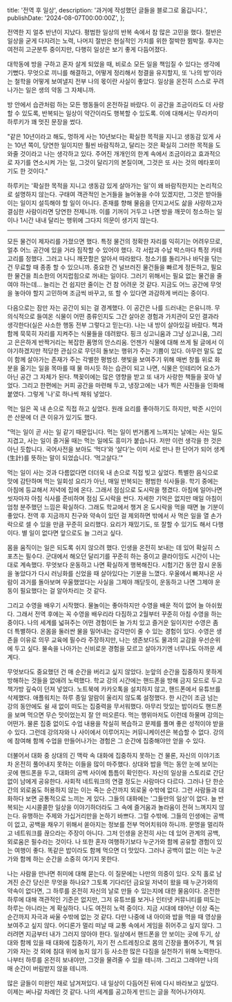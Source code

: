   title: '전역 후 일상',
  description: '과거에 작성했던 글들을 블로그로 옮깁니다.',
  publishDate: '2024-08-07T00:00:00Z',
};

전역한 지 얼추 반년이 지났다. 평범한 일상의 반복 속에서 참 많은 고민을 했다. 절반은 일상을 굳게 다지려는 노력, 나머지 절반은 현실적인 가치를 위한 절박한 뜀박질. 후자는 여전히 고군분투 중이지만, 다행히 일상은 보기 좋게 다듬어졌다.

대학동에 방을 구하고 혼자 살게 되었을 때, 비로소 모든 일을 책임질 수 있다는 생각에 기뻤다. 무엇으로 끼니를 해결하고, 어떻게 정리해서 청결을 유지할지, 또 '나의 방'이라는 철학을 어떻게 보여낼지 전부 나의 몫이란 사실이 좋았다. 일상을 온전히 스스로 꾸려나가는 일은 생의 약동 그 자체니까.

방 안에서 습관처럼 하는 모든 행동들이 온전하길 바랐다. 이 공간을 조금이라도 더 사랑할 수 있도록, 반복되는 일상이 약간이라도 행복할 수 있도록. 이에 대해서는 무라카미 하루키가 꽤 멋진 문장을 썼다.

"같은 10년이라고 해도, 멍하게 사는 10년보다는 확실한 목적을 지니고 생동감 있게 사는 10년 쪽이, 당연한 일이지만 훨씬 바람직하고, 달리는 것은 확실히 그러한 목적을 도와줄 것이라고 나는 생각하고 있다. 주어진 개개인의 한계 속에서 조금이라고 효과적으로 자기를 연소시켜 가는 일, 그것이 달리기의 본질이며, 그것은 또 사는 것의 메타포이기도 한 것이다."

하루키는 '확실한 목적을 지니고 생동감 있게 살아가는 일'이 왜 바람직한지는 논리적으로 설명하지 않는다. 구태여 객관적인 논거들을 늘어놓을 수야 있겠지만, 그것은 받아들이는 일이지 설득해야 할 일이 아니다. 존재를 향해 물음을 던지고서도 삶을 사랑하고자 결심한 사람이라면 당연한 전제니까. 이를 기꺼이 거두고 나면 방을 깨끗이 청소하는 일이나 1시간 내내 달리는 행위에 그다지 의문이 생기지 않는다.

---

모든 물건이 제자리를 가졌으면 했다. 특정 물건의 정확한 자리를 익히기는 어려우므로, 얼추 어느 공간에 있을 거라 짐작할 수 있어야 했다. 각 서랍과 수납 박스마다 특정 카테고리를 정했다. 그러고 나니 깨끗함은 알아서 따라왔다. 청소기를 돌리거나 바닥을 닦는 건 무료할 때 종종 할 수 있으니까. 중요한 건 널브러진 물건들을 빠르게 정돈하고, 필요한 물건을 최소한의 어지럽힘으로 꺼내는 일이다. 그러기 위해서는 필요 없는 물건을 줄여야 하는데... 늘리는 건 쉽지만 줄이는 건 참 어려운 것 같다. 지금도 어느 공간에 무엇을 놓아야 할지 고민하며 조금씩 바꾸고, 또 할 수 있다면 과감하게 버리는 중이다.

다음으로는 잠만 자는 공간이 되는 걸 경계했다. 이 공간은 나를 드러내는 은유니까. 무의식적으로 들여온 식물이 어떤 종류인지도 그간 살아온 경험과 가치관이 모인 결과라 생각한다(실은 사소한 행동 전부 그렇다고 믿는다). 나는 내 방이 살아있길 바랐다. 책과 함께 묵묵히 자리를 지켜주는 식물들을 데려왔다. 핑크 싱고니움과 그냥 싱고니움, 그리고 은은하게 반짝거리는 복잡한 품명의 안스리움. 언젠가 식물에 대해 쓰게 될 글에서 이야기하겠지만 적당한 관심으로 무던히 돌보는 행위가 주는 기쁨이 있다. 아무런 말도 없이 함께 살아가는 존재가 주는 각별한 평범성. 햇빛을 보여주기 위해 매번 창틀 위로 화분을 옮기는 일을 목마를 때 물 마시듯 하는 습관이 되고 나면, 식물은 인테리어 요소가 아닌 공간 그 자체가 된다. 책꽂이에는 많은 영향을 받고 또 내가 사랑한 책들을 꽂아 넣었다. 그리고 한편에는 커피 공간을 마련해 두고, 냉장고에는 내가 찍은 사진들을 인화해 붙였다. 그렇게 '나'로 하나씩 채워 넣었다.

먹는 일은 꼭 내 손으로 직접 하고 싶었다. 원래 요리를 좋아하기도 하지만, 박준 시인이 쓴 산문에 더 큰 이유가 있기도 했다.

"먹는 일이 곧 사는 일 같기 때문입니다. 먹는 일이 번거롭게 느껴지는 날에는 사는 일도 지겹고, 사는 일이 즐거울 때는 먹는 일에도 흥미가 붙습니다. 저만 이런 생각을 한 것은 아닌 듯합니다. 국어사전을 보아도 ‘먹다’와 ‘살다’는 이미 서로 만나 한 단어가 되어 생계(生計)를 뜻하는 말이 되었습니다. ‘먹고살다.’"

먹는 일이 사는 것과 다름없다면 더더욱 내 손으로 직접 빚고 싶었다. 특별한 음식으로 맛에 감탄하며 먹는 일회성 요리가 아닌, 매일 반복되는 평범한 식사들을. 학기 중에는 아침에 등교해서 저녁에 집에 온다. 그래서 점심으로 도시락을 챙겼다. 아침에 일어나면 씻자마자 아침 식사를 준비하며 점심 도시락을 싼다. 자세한 기억은 없지만 매일 아침이 엄청 분주했던 느낌은 확실하다. 그래도 학교에서 챙겨 온 도시락을 먹을 때면 늘 기분이 좋았다. 전역 후 지금까지 친구와 약속이 있던 걸 제외하면 밖에서 사 먹은 일을 열 손가락으로 셀 수 있을 만큼 꾸준히 요리했다. 요리가 재밌기도, 또 잘할 수 있기도 해서 다행이다. 별 일이 없다면 앞으로도 늘 그러고 싶다.

몸을 움직이는 일은 되도록 쉬지 않으려 했다. 인생을 온전히 보내는 데 있어 확실히 스포츠는 필수다. 군대에서 해오던 달리기를 꾸준히 하는 중이고 클라이밍도 시간이 나는 대로 계속했다. 무엇보다 운동하고 나면 확실하게 행복해진다. 시험기간 동안 잠시 운동을 놓았다가 다시 러닝화를 신었을 때 살아있다는 기분을 느꼈다. 우울에서 빠져나온 사람이 과거를 돌아보며 우울했었다는 사실을 그제야 깨닫듯이, 운동하고 나면 그제야 운동이 필요했다는 걸 알아차리는 것 같다.

그리고 수영을 배우기 시작했다. 물놀이는 좋아하지만 수영을 배운 적이 없어 늘 아쉬웠다. 그래서 전역 후에는 꼭 수영을 배우리라 다짐하고 2월부터 꾸준히 아침 수영을 하는 중이다. 나의 세계를 넓혀주는 어떤 경험이든 늘 가치 있고 즐거운 일이지만 수영은 좀 더 특별하다. 온몸을 둘러싼 물을 밀어내는 감각만이 줄 수 있는 경험이 있다. 수영은 생존을 이유로 의무 교육에 필수라 주장하지만, 나는 생존보다도 물과의 교감을 우선순위에 두고 싶다. 물속을 나아가는 신비로운 경험을 모르고 살아가기엔 너무나도 아까운 세계다.

무엇보다도 중요했던 건 매 순간을 버리고 싶지 않았다. 눈앞의 순간을 집중하지 못하게 방해하는 것들을 없애려 노력했다. 학교 강의 시간에는 핸드폰을 방해 금지 모드로 두고 책가방 깊숙이 던져 넣었다. 노트북에 카카오톡을 설치하지 않고, 핸드폰에서 유튜브를 삭제했다. 애플워치는 하루 종일 알람이 울리지 않도록 설정했다. 한 시간이 조금 넘는 강의 동안에도 쉴 새 없이 떠도는 집중력을 무서워했다. 아무리 맛있는 밥이라도 핸드폰을 보며 먹으면 무슨 맛이었는지 잘 안 떠오른다. 먹는 행위마저도 이런데 하물며 강의는 어떤가. 물론 집중 없이도 수업 내용을 착실히 복습하고 문제를 풀며 좋은 성적이야 받을 수 있다. 그런데 강의자와 나 사이에서 이루어지는 커뮤니케이션은 복습할 수 없다. 강의에 참여해 함께 수업을 만들어나가는 경험은 그 순간에 집중해야만 얻을 수 있다.

더불어서 대화 중 상대의 긴 맥락 속 대화에 집중하지 못하는 건 물론, 자신의 이야기조차 온전히 풀어내지 못하는 이들을 많이 마주했다. 상대와 밥을 먹는 동안 눈에 보이는 곳에 핸드폰을 두고, 대화의 공백 사이에 틈틈이 확인한다. 자신의 일상을 스토리로 간단없이 남에게 공유한다. 사회적 네트워크의 연결 정도는 사람마다 다르다. 그러나 단 한순간의 외로움도 허용하지 않는 이는 죽는 순간까지 외로울 수밖에 없다. 그런 사람들과 대화하다 보면 공통적으로 느끼는 게 있다. 그들의 대화에는 '그들만의 일상'이 없다. 늘 반복되는 시시콜콜한 일상을 이야기하더라도 그 속에 즐거움과 놀라움이 전혀 느껴지지 않는다. 유행하는 주제와 가십거리만을 논하기 바쁘다. 그럴 수밖에. 그들의 인생에는 공백이 없고, 공백을 채우기 위해서 쏟아지는 정보를 전부 먹어치워야 하니까. 문명을 멀리하고 네트워크를 끊으라는 주장이 아니다. 그저 인생을 온전히 사는 데 있어 관계의 공백, 외로움은 필수라는 것이다. 나 또한 혼자 여행하기보다 누군가와 함께 공유할 경험이 있는 여행이 좋다. 똑같은 밥이라도 함께 먹으면 더 맛있다. 그러나 공백이 없는 이는 누군가와 함께 하는 순간을 소중히 여기지 못한다.

나는 사람을 만나면 취미에 대해 묻는다. 이 질문에는 나만의 의중이 있다. 오직 홀로 남겨진 순간 당신은 무엇을 하나요? 그토록 기다리던 금요일 저녁이 왔을 때 누군가와의 약속이 없다면, 그 하루를 온전히 자신의 날로 만들 수 있는지에 대한 물음이다. 온전한 하루에 대해 객관적인 기준은 없지만, 그저 유튜브를 보거나 인터넷 커뮤니티를 떠도는 하루는 아니라는 게 확실하다. 나도 여전히 노력 중이다. 지금 시대에 태어난 이상 죽는 순간까지 자극과 싸울 수밖에 없는 것 같다. 다만 나중에 내 아이와 밥을 먹을 때 영상을 보여주고 싶지 않다. 어디론가 멀리 떠날 때 교통 속에서 게임을 쥐어주고 싶지 않다. 그러려면 지금부터 내가 그러지 않아야 한다. 일상에서 핸드폰을 안 보이는 곳에 두기, 상대와 함께 있을 때 대화에 집중하기, 자기 전 스트레칭으로 몸의 긴장을 풀어주기, 책 읽기와 자는 것 외에 침대 위에 눕지 않기 등 사소한 많은 다짐을 실천하기 위해 노력한다. 나부터 하루를 온전히 보내야만, 그것을 물려줄 수 있을 테니까. 그리고 그래야만 나의 매 순간이 버림받지 않을 테니까.

많은 글들이 미완인 채로 남겨져있다. 내 일상이 다듬어진 뒤에 다시 바라보고 싶었다. 이제는 써나갈 차례인 것 같다. 나의 세계를 공고하게 만드는 글을 적어나가야지.
